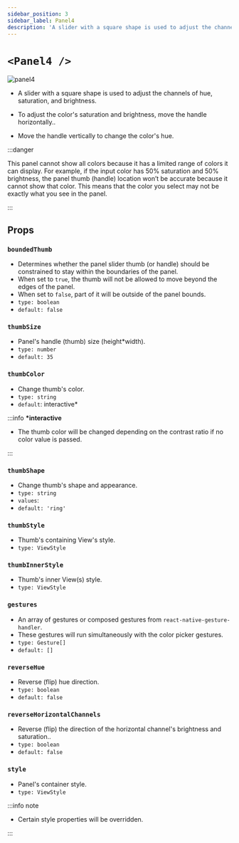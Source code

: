 ```yaml
---
sidebar_position: 3
sidebar_label: Panel4
description: 'A slider with a square shape is used to adjust the channels of hue, saturation, and brightness.'
---
```


# `<Panel4 />`

![panel4](../../../../images/panel4.png)

- A slider with a square shape is used to adjust the channels of hue, saturation, and brightness.

- To adjust the color's saturation and brightness, move the handle horizontally..

- Move the handle vertically to change the color's hue.

:::danger

This panel cannot show all colors because it has a limited range of colors it can display. For example, if the input color has 50% saturation and 50% brightness, the panel thumb (handle) location won’t be accurate because it cannot show that color. This means that the color you select may not be exactly what you see in the panel.

:::

## Props

### `boundedThumb`

- Determines whether the panel slider thumb (or handle) should be constrained to stay within the boundaries of the panel.
- When set to `true`, the thumb will not be allowed to move beyond the edges of the panel.
- When set to `false`, part of it will be outside of the panel bounds.
- `type: boolean`
- `default: false`

### `thumbSize`

- Panel's handle (thumb) size (height\*width).
- `type: number`
- `default: 35`

### `thumbColor`

- Change thumb's color.
- `type: string`
- `default`: interactive\*

:::info **\*interactive**

- The thumb color will be changed depending on the contrast ratio if no color value is passed.

:::

### `thumbShape`

- Change thumb's shape and appearance.
- `type: string`
- `values`: <shapes/>
- `default: 'ring'`

### `thumbStyle`

- Thumb's containing View's style.
- `type: ViewStyle`

### `thumbInnerStyle`

- Thumb's inner View(s) style.
- `type: ViewStyle`


<RenderThumb />

### `gestures`

- An array of gestures or composed gestures from `react-native-gesture-handler`.
- These gestures will run simultaneously with the color picker gestures.
- `type: Gesture[]`
- `default: []`

### `reverseHue`

- Reverse (flip) hue direction.
- `type: boolean`
- `default: false`

### `reverseHorizontalChannels`

- Reverse (flip) the direction of the horizontal channel's brightness and saturation..
- `type: boolean`
- `default: false`

### `style`

- Panel's container style.
- `type: ViewStyle`

:::info note

- Certain style properties will be overridden.

:::
